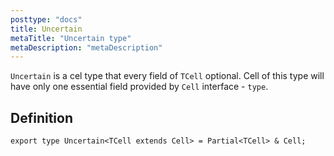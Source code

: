 ```yaml
---
posttype: "docs"
title: Uncertain
metaTitle: "Uncertain type"
metaDescription: "metaDescription"
---
```


`Uncertain` is a cel type that every field of `TCell` optional. 
Cell of this type will have only one essential field provided by `Cell` interface - `type`.

## Definition

```tsx
export type Uncertain<TCell extends Cell> = Partial<TCell> & Cell;
```
